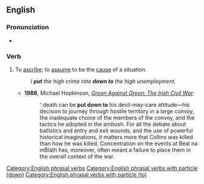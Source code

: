 ==English==

===Pronunciation===
* {{audio|en|En-au-put down to.ogg|Audio (AU)}}

===Verb===
{{en-verb|puts down to|putting down to|put down to}}

# {{lb|en|idiomatic}} To [[ascribe]]; to [[assume]] to be the [[cause]] of a situation.
#: ''I '''put''' the high crime rate '''down to''' the high unemployment.''
#: {{syn|en|chalk up to}}
#* '''1988''', Michael Hopkinson, ''[https://books.google.co.in/books?id=BO34AwAAQBAJ&pg=PT382&dq=Collins'+death+can+be+put+down+to+his+devil-may-care+attitude-+his+decision+to+journey+through+hostile+territory+in+a+large+convoy,+the+inadequate+choice+of+the+members+of+the+convoy,+and+the+tactics+he+adopted+in+the+ambush.&hl=en&sa=X&ved=0ahUKEwjYg4ui76rjAhUIVH0KHfgYATcQ6AEIJzAA#v=onepage&q=Collins'%20death%20can%20be%20put%20down%20to%20his%20devil-may-care%20attitude-%20his%20decision%20to%20journey%20through%20hostile%20territory%20in%20a%20large%20convoy%2C%20the%20inadequate%20choice%20of%20the%20members%20of%20the%20convoy%2C%20and%20the%20tactics%20he%20adopted%20in%20the%20ambush.&f=false Green Against Green: The Irish Civil War]'':
#*: {{w|Michael Collins (Irish leader)|Collins}}' death can be '''put down to''' his devil-may-care attitude—his decision to journey through hostile territory in a large convoy, the inadequate choice of the members of the convoy, and the tactics he adopted in the ambush. For all the debate about ballistics and entry and exit wounds, and the use of powerful historical imaginations, it matters more that Collins was killed than how he was killed. Concentration on the events at Béal na mBláth has, moreover, often meant a failure to place them in the overall context of the war.

[[Category:English phrasal verbs]]
[[Category:English phrasal verbs with particle (down)]]
[[Category:English phrasal verbs with particle (to)]]